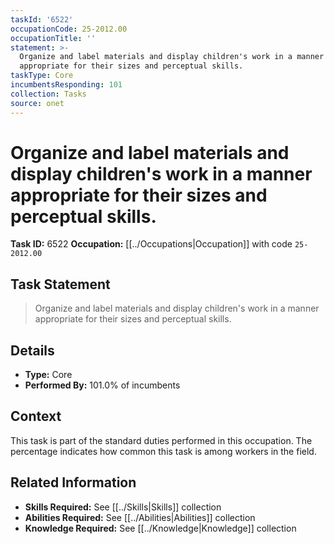 ```yaml
---
taskId: '6522'
occupationCode: 25-2012.00
occupationTitle: ''
statement: >-
  Organize and label materials and display children's work in a manner
  appropriate for their sizes and perceptual skills.
taskType: Core
incumbentsResponding: 101
collection: Tasks
source: onet
---
```

# Organize and label materials and display children's work in a manner appropriate for their sizes and perceptual skills.

**Task ID:** 6522
**Occupation:** [[../Occupations|Occupation]] with code `25-2012.00`

## Task Statement

> Organize and label materials and display children's work in a manner appropriate for their sizes and perceptual skills.

## Details

- **Type:** Core
- **Performed By:** 101.0% of incumbents

## Context

This task is part of the standard duties performed in this occupation. The percentage indicates how common this task is among workers in the field.

## Related Information

- **Skills Required:** See [[../Skills|Skills]] collection
- **Abilities Required:** See [[../Abilities|Abilities]] collection
- **Knowledge Required:** See [[../Knowledge|Knowledge]] collection
